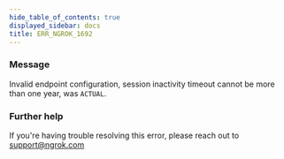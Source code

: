 ```yaml
---
hide_table_of_contents: true
displayed_sidebar: docs
title: ERR_NGROK_1692
---
```


### Message

Invalid endpoint configuration, session inactivity timeout cannot be more than one year, was `ACTUAL`.

<ErrorDetails />

### Further help

If you're having trouble resolving this error, please reach out to [support@ngrok.com](mailto:support@ngrok.com?subject=Help%20with%20ERR_NGROK_1692)
